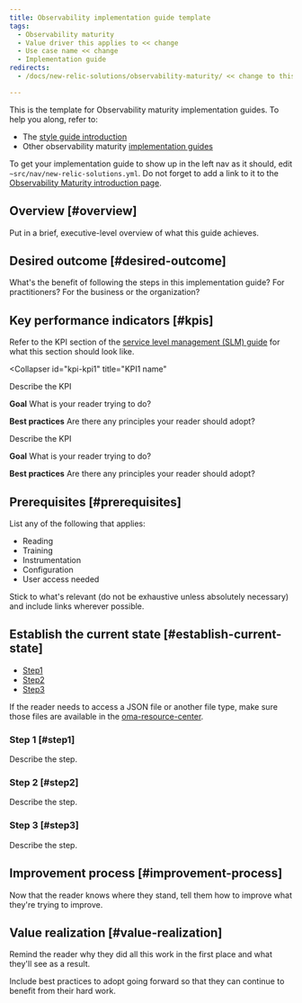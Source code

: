 ```yaml
---
title: Observability implementation guide template
tags:
  - Observability maturity
  - Value driver this applies to << change
  - Use case name << change
  - Implementation guide
redirects:
  - /docs/new-relic-solutions/observability-maturity/ << change to this doc location

---
```

This is the template for Observability maturity implementation guides. To help you along, refer to: 
* The [style guide introduction](/docs/style-guide/writing-strategies/introduction-style-guide)
* Other observability maturity [implementation guides](/docs/new-relic-solutions/observability-maturity/introduction)

To get your implementation guide to show up in the left nav as it should, edit `~src/nav/new-relic-solutions.yml`. Do not forget to add a link to it to the [Observability Maturity introduction page](/docs/new-relic-solutions/observability-maturity/introduction).

## Overview [#overview]

Put in a brief, executive-level overview of what this guide achieves.

## Desired outcome [#desired-outcome]

What's the benefit of following the steps in this implementation guide? For practitioners? For the business or the organization? 

## Key performance indicators [#kpis]

Refer to the KPI section of the [service level management (SLM) guide](/docs/new-relic-solutions/observability-maturity/uptime-performance-reliability/slm-implementation-guide/#key-perf-indicators) for what this section should look like. 

<CollapserGroup>

  <Collapser
    id="kpi-kpi1"
    title="KPI1 name"
  >
  Describe the KPI

  **Goal** What is your reader trying to do?
 
  **Best practices** Are there any principles your reader should adopt?
    
  </Collapser>
  <Collapser
    id="kpi-kpi2"
    title="KPI2 name"
  >
  Describe the KPI

  **Goal** What is your reader trying to do?
 
  **Best practices** Are there any principles your reader should adopt?

  </Collapser>
</CollapserGroup>   

## Prerequisites [#prerequisites]

List any of the following that applies: 
* Reading
* Training
* Instrumentation
* Configuration
* User access needed

Stick to what's relevant (do not be exhaustive unless absolutely necessary) and include links wherever possible.

## Establish the current state [#establish-current-state]

- [Step1](#step1)
- [Step2](#step2)
- [Step3](#step3)

If the reader needs to access a JSON file or another file type, make sure those files are available in the [oma-resource-center](https://github.com/newrelic/oma-resource-center).

### Step 1 [#step1]

Describe the step.

### Step 2 [#step2]

Describe the step.

### Step 3 [#step3]

Describe the step.

## Improvement process [#improvement-process]

Now that the reader knows where they stand, tell them how to improve what they're trying to improve. 

## Value realization [#value-realization]

Remind the reader why they did all this work in the first place and what they'll see as a result.

Include best practices to adopt going forward so that they can continue to benefit from their hard work. 

